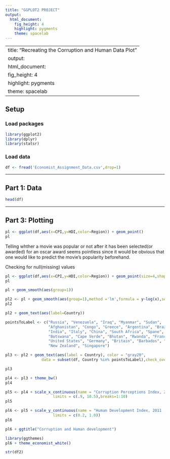 ```yaml
---
title: "GGPLOT2 PROJECT"
output: 
  html_document: 
    fig_height: 4
    highlight: pygments
    theme: spacelab
---
```


---
title: "Recreating the Corruption and Human Data Plot"
output: 
  html_document: 
    fig_height: 4
    highlight: pygments
    theme: spacelab
---

## Setup

### Load packages

```r
library(ggplot2)
library(dplyr)
library(statsr)
```

### Load data


```r
df <- fread('Economist_Assignment_Data.csv',drop=1)
```



* * *

## Part 1: Data
```r
head(df)
```
 

* * *

## Part 3: Plotting


```r
pl <- ggplot(df,aes(x=CPI,y=HDI,color=Region)) + geom_point()
pl

```

Telling whther a movie was popular or not after it has been selected(or awarded) for an oscar award seems pointless since it would be obvious that one would like to predict the movie's popularity beforehand.


Checking for null(missing) values

```r

pl <- ggplot(df,aes(x=CPI,y=HDI,color=Region)) + geom_point(size=4,shape=1)
pl
```



```r
pl + geom_smooth(aes(group=1))
```


```r
pl2 <- pl + geom_smooth(aes(group=1),method ='lm',formula = y~log(x),se=FALSE,color='red')
pl2
```

```r
pl2 + geom_text(aes(label=Country))
```


```r
pointsToLabel <- c("Russia", "Venezuela", "Iraq", "Myanmar", "Sudan",
                   "Afghanistan", "Congo", "Greece", "Argentina", "Brazil",
                   "India", "Italy", "China", "South Africa", "Spane",
                   "Botswana", "Cape Verde", "Bhutan", "Rwanda", "France",
                   "United States", "Germany", "Britain", "Barbados", "Norway", "Japan",
                   "New Zealand", "Singapore")

pl3 <- pl2 + geom_text(aes(label = Country), color = "gray20", 
                data = subset(df, Country %in% pointsToLabel),check_overlap = TRUE)

pl3
```


```r

pl4 <- pl3 + theme_bw() 
pl4
```


```r

pl5 <- pl4 + scale_x_continuous(name = "Corruption Perceptions Index, 2011 (10=least corrupt)",
                     limits = c(.9, 10.5),breaks=1:10) 
pl5
```





```r

pl6 <- pl5 + scale_y_continuous(name = "Human Development Index, 2011 (1=Best)",
                     limits = c(0.2, 1.0))
pl6
```


```r

pl6 + ggtitle("Corruption and Human development")
```


```r
library(ggthemes)
pl6 + theme_economist_white()
```


```r
str(df2)

```






